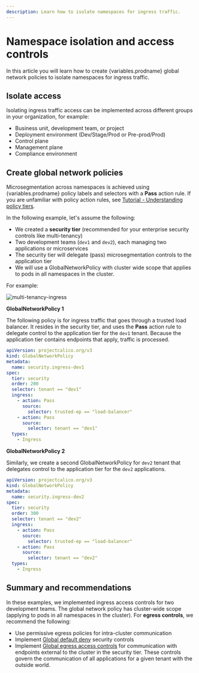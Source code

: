 ```yaml
---
description: Learn how to isolate namespaces for ingress traffic.
---
```


# Namespace isolation and access controls

In this article you will learn how to create {variables.prodname} global network policies to isolate namespaces for ingress traffic.

## Isolate access

Isolating ingress traffic access can be implemented across different groups in your organization, for example:

- Business unit, development team, or project
- Deployment environment (Dev/Stage/Prod or Pre-prod/Prod)
- Control plane
- Management plane
- Compliance environment

## Create global network policies

Microsegmentation across namespaces is achieved using {variables.prodname} policy labels and selectors with a **Pass** action rule. If you are unfamiliar with policy action rules, see [Tutorial - Understanding policy tiers](../../network-policy/policy-tiers/tiered-policy.mdx).

In the following example, let's assume the following:

- We created a **security tier** (recommended for your enterprise security controls like multi-tenancy)
- Two development teams (`dev1` and `dev2`), each managing two applications or microservices
- The security tier will delegate (pass) microsegmentation controls to the application tier
- We will use a GlobalNetworkPolicy with cluster wide scope that applies to pods in all namespaces in the cluster.

For example:

![multi-tenancy-ingress](/img/calico-cloud/multi-tenancy-ingress.png)

**GlobalNetworkPolicy 1**

The following policy is for ingress traffic that goes through a trusted load balancer. It resides in the security tier, and uses the **Pass** action rule to delegate control to the application tier for the `dev1` tenant. Because the application tier contains endpoints that apply, traffic is processed.

```yaml
apiVersion: projectcalico.org/v3
kind: GlobalNetworkPolicy
metadata:
  name: security.ingress-dev1
spec:
  tier: security
  order: 200
  selector: tenant == "dev1"
  ingress:
    - action: Pass
      source:
        selector: trusted-ep == "load-balancer"
    - action: Pass
      source:
        selector: tenant == "dev1"
  types:
    - Ingress
```

**GlobalNetworkPolicy 2**

Similarly, we create a second GlobalNetworkPolicy for `dev2` tenant that delegates control to the application tier for the `dev2` applications.

```yaml
apiVersion: projectcalico.org/v3
kind: GlobalNetworkPolicy
metadata:
  name: security.ingress-dev2
spec:
  tier: security
  order: 300
  selector: tenant == "dev2"
  ingress:
    - action: Pass
      source:
        selector: trusted-ep == "load-balancer"
    - action: Pass
      source:
        selector: tenant == "dev2"
  types:
    - Ingress
```

## Summary and recommendations

In these examples, we implemented ingress access controls for two development teams. The global network policy has cluster-wide scope (applying to pods in all namespaces in the cluster). For **egress controls**, we recommend the following:

- Use permissive egress policies for intra-cluster communication
- Implement [Global default deny](default-deny.mdx) security controls
- Implement [Global egress access controls](global-egress.mdx) for communication with endpoints external to the cluster in the security tier. These controls govern the communication of all applications for a given tenant with the outside world.
